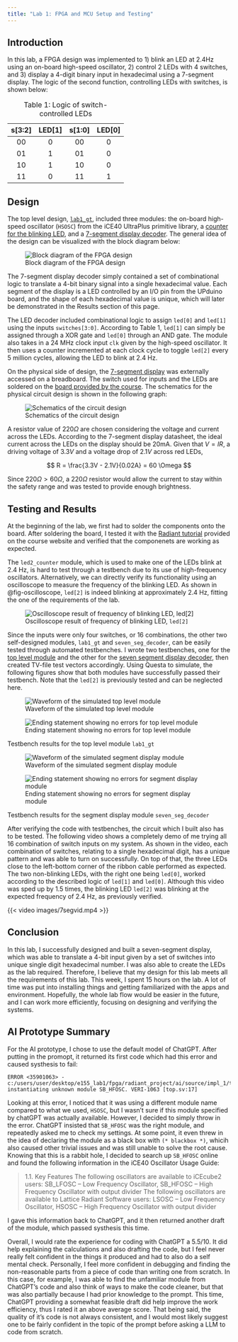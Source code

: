 ```yaml
---
title: "Lab 1: FPGA and MCU Setup and Testing"
---
```


## Introduction
In this lab, a FPGA design was implemented to 1) blink an LED at 2.4Hz using an on-board high-speed oscillator, 2) control 2 LEDs with 4 switches, and 3) display a 4-digit binary input in hexadecimal using a 7-segment display. The logic of the second function, controlling LEDs with switches, is shown below:

| s[3:2] | LED[1] | s[1:0] | LED[0] |
|:------:|:------:|:------:|:------:|
|   00   |    0   |   00   |    0   |
|   01   |    1   |   01   |    0   |
|   10   |    1   |   10   |    0   |
|   11   |    0   |   11   |    1   |

: Table 1: Logic of switch-controlled LEDs

## Design
The top level design, [`lab1_gt`](https://github.com/georgiatai/e155-lab1/blob/main/fpga/src/lab1_gt.sv), included three modules: the on-board high-speed oscillator (`HSOSC`) from the iCE40 UltraPlus primitive library, a [counter for the blinking LED](https://github.com/georgiatai/e155-lab1/blob/main/fpga/src/led2_counter.sv), and a [7-segment display decoder](https://github.com/georgiatai/e155-lab1/blob/main/fpga/src/seven_seg_decoder.sv). The general idea of the design can be visualized with the block diagram below:

![Block diagram of the FPGA design](images/blockdiagram.jpeg){#fig-block}

The 7-segment display decoder simply contained a set of combinational logic to translate a 4-bit binary signal into a single hexadecimal value. Each segment of the display is a LED controlled by an I/O pin from the UPduino board, and the shape of each hexadecimal value is unique, which will later be demonstrated in the Results section of this page.

The LED decoder included combinational logic to assign `led[0]` and `led[1]` using the inputs `switches[3:0]`. According to Table 1, `led[1]` can simply be assigned through a XOR gate and `led[0]` through an AND gate. The module also takes in a 24 MHz clock input `clk` given by the high-speed oscillator. It then uses a counter incremented at each clock cycle to toggle `led[2]` every 5 million cycles, allowing the LED to blink at 2.4 Hz.

On the physical side of design, the [7-segment display](https://docs.broadcom.com/docs/AV02-1363EN) was externally accessed on a breadboard. The switch used for inputs and the LEDs are soldered on the [board provided by the course](https://hmc-e155.github.io/assets/doc/E155%20Development%20Board%20Schematic.pdf). The schematics for the physical circuit design is shown in the following graph:

![Schematics of the circuit design](images/blockdiagram.jpeg){#fig-schematics}

A resistor value of $220 \Omega$ are chosen considering the voltage and current across the LEDs. According to the 7-segment display datasheet, the ideal current across the LEDs on the display should be 20mA. Given that $V = IR$, a driving voltage of $3.3V$ and a voltage drop of $2.1V$ across red LEDs, 

$$
R = \frac{3.3V - 2.1V}{0.02A} = 60 \Omega
$$

Since $220 \Omega > 60 \Omega$, a $220 \Omega$ resistor would allow the current to stay within the safety range and was tested to provide enough brightness.

## Testing and Results {#results}
At the beginning of the lab, we first had to solder the components onto the board. After soldering the board, I tested it with the [Radiant tutorial](https://hmc-e155.github.io/tutorials/tutorial-posts/lattice-radiant-ice40-ultraplus-project-setup/index.html) provided on the course website and verified that the componenets are working as expected.

The `led2_counter` module, which is used to make one of the LEDs blink at 2.4 Hz, is hard to test through a testbench due to its use of high-frequency oscillators. Alternatively, we can directly verify its functionality using an oscilloscope to measure the frequency of the blinking LED. As shown in @fig-oscilloscope, `led[2]` is indeed blinking at approximately 2.4 Hz, fitting the one of the requirements of the lab.

![Oscilloscope result of frequency of blinking LED, `led[2]`](images/oscilloscope.png){#fig-oscilloscope}

Since the inputs were only four switches, or 16 combinations, the other two self-designed modules, `lab1_gt` and `seven_seg_decoder`, can be easily tested through automated testbenches. I wrote two testbenches, one for the [top level module](https://github.com/georgiatai/e155-lab1/blob/main/fpga/src/testbench.sv) and the other for the [seven segment display decoder](https://github.com/georgiatai/e155-lab1/blob/main/fpga/src/testbench_seven_seg_decoder.sv), then created TV-file test vectors accordingly. Using Questa to simulate, the following figures show that both modules have successfully passed their testbench. Note that the `led[2]` is previously tested and can be neglected here.

::: {#fig-testbench_top layout-ncol=2}

![Waveform of the simulated top level module](images/testbench_top_wave.png){#fig-wavetop}

![Ending statement showing no errors for top level module](images/testbench_top_end.png){#fig-endtop}

Testbench results for the top level module `lab1_gt`
:::

::: {#fig-testbench_seg layout-ncol=2}

![Waveform of the simulated segment display module](images/testbench_seg_wave.png){#fig-waveseg}

![Ending statement showing no errors for segment display module](images/testbench_seg_end.png){#fig-endseg}

Testbench results for the segment display module `seven_seg_decoder`
:::

After verifying the code with testbenches, the circuit which I built also has to be tested. The following video shows a completely demo of me trying all 16 combination of switch inputs on my system. As shown in the video, each combination of switches, relating to a single hexadecimal digit, has a unique pattern and was able to turn on successfully. On top of that, the three LEDs close to the left-bottom corner of the ribbon cable performed as expected. The two non-blinking LEDs, with the right one being `led[0]`, worked according to the described logic of `led[1]` and `led[0]`. Although this video was sped up by 1.5 times, the blinking LED `led[2]` was blinking at the expected frequency of 2.4 Hz, as previously verified.

{{< video images/7segvid.mp4 >}}

## Conclusion
In this lab, I successfully designed and built a seven-segment display, which was able to translate a 4-bit input given by a set of switches into unique single digit hexadecimal number. I was also able to create the LEDs as the lab required. Therefore, I believe that my design for this lab meets all the requirements of this lab. This week, I spent 15 hours on the lab. A lot of time was put into installing things and getting familiarized with the apps and environment. Hopefully, the whole lab flow would be easier in the future, and I can work more efficiently, focusing on designing and verifying the systems.

## AI Prototype Summary
For the AI prototype, I chose to use the default model of ChatGPT. After putting in the promopt, it returned its first code which had this error and caused systhesis to fail:

```
ERROR <35901063> - c:/users/user/desktop/e155_lab1/fpga/radiant_project/ai/source/impl_1/top.sv(17): instantiating unknown module SB_HFOSC. VERI-1063 [top.sv:17]
```

Looking at this error, I noticed that it was using a different module name compared to what we used, `HSOSC`, but I wasn't sure if this module specified by chatGPT was actually available. However, I decided to simply throw in the error. ChatGPT insisted that `SB_HFOSC` was the right module, and repeatedly asked me to check my settings. At some point, it even threw in the idea of declaring the module as a black box with `(* blackbox *)`, whicih also caused other trivial issues and was still unable to solve the root cause. Knowing that this is a rabbit hole, I decided to search up `SB_HFOSC` online and found the following information in the iCE40 Oscillator Usage Guide:

> 1.1. Key Features The following oscillators are available to iCEcube2 users: SB_LFOSC – Low Frequency Oscillator, SB_HFOSC – High Frequency Oscillator with output divider The following oscillators are available to Lattice Radiant Software users: LSOSC – Low Frequency Oscillator, HSOSC – High Frequency Oscillator with output divider

I gave this information back to ChatGPT, and it then returned another draft of the module, which passed systhesis this time.

Overall, I would rate the experience for coding with ChatGPT a 5.5/10. It did help explaining the calculations and also drafting the code, but I feel never really felt confident in the things it produced and had to also do a self mental check. Personally, I feel more confident in debugging and finding the non-reasonable parts from a piece of code than writing one from scratch. In this case, for example, I was able to find the unfamiliar module from ChatGPT's code and also think of ways to make the code cleaner, but that was also partially because I had prior knowledge to the prompt. This time, ChatGPT providing a somewhat feasible draft did help improve the work efficiency, thus I rated it an above average score. That being said, the quality of it's code is not always consistent, and I would most likely suggest one to be fairly confident in the topic of the prompt before asking a LLM to code from scratch.
